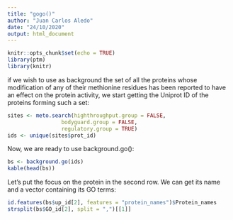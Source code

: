 ```yaml
---
title: "gogo()"
author: "Juan Carlos Aledo"
date: "24/10/2020"
output: html_document
---
```



```r
knitr::opts_chunk$set(echo = TRUE)
library(ptm)
library(knitr)
```


if we wish to use as background the set of all the proteins whose modification of any of their methionine residues has been reported to have an effect on the protein activity, we start getting the Uniprot ID of the proteins forming such a set:


```r
sites <- meto.search(highthroughput.group = FALSE,
                 bodyguard.group = FALSE,
                 regulatory.group = TRUE)
ids <- unique(sites$prot_id)
```

Now, we are ready to use background.go():

```r
bs <- background.go(ids)
kable(head(bs))
```
Let's put the focus on the protein in the second row. We can get its name and a vector containing its GO terms:

```r
id.features(bs$up_id[2], features = "protein_names")$Protein_names
strsplit(bs$GO_id[2], split = ",")[[1]]
```

